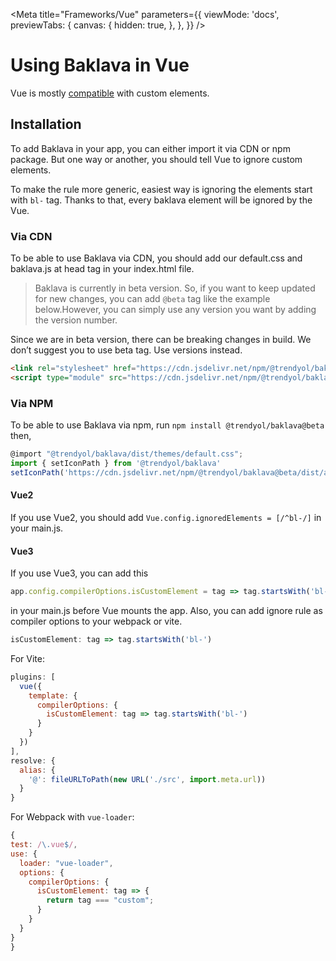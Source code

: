 
<Meta
  title="Frameworks/Vue"
  parameters={{
    viewMode: 'docs',
    previewTabs: {
      canvas: {
        hidden: true,
      },
    },
  }}
/>

# Using Baklava in Vue

Vue is mostly [compatible](https://custom-elements-everywhere.com/#vue) with custom elements.

## Installation

To add Baklava in your app, you can either import it via CDN or npm package. But one way or another, you should tell Vue to ignore custom elements.

To make the rule more generic, easiest way is ignoring the elements start with `bl-` tag. Thanks to that, every baklava element will be ignored by the Vue.

### Via CDN

To be able to use Baklava via CDN, you should add our default.css and baklava.js at head tag in your index.html file.

> Baklava is currently in beta version. So, if you want to keep updated for new changes, you can add `@beta` tag like the example below.However, you can simply use any version you want by adding the version number.

  <bl-alert variant="warning" icon>
  Since we are in beta version, there can be breaking changes in build. We don’t suggest you to use beta tag. Use versions instead.
  </bl-alert>

```html
<link rel="stylesheet" href="https://cdn.jsdelivr.net/npm/@trendyol/baklava@beta/dist/themes/default.css"/>
<script type="module" src="https://cdn.jsdelivr.net/npm/@trendyol/baklava@beta/dist/baklava.js"></script>
```

### Via NPM

To be able to use Baklava via npm, run ```npm install @trendyol/baklava@beta```
then,

```js
@import "@trendyol/baklava/dist/themes/default.css";
import { setIconPath } from '@trendyol/baklava'
setIconPath('https://cdn.jsdelivr.net/npm/@trendyol/baklava@beta/dist/assets')
```

#### Vue2

If you use Vue2, you should add ```Vue.config.ignoredElements = [/^bl-/]``` in your main.js.

#### Vue3

If you use Vue3, you can add this
  ```js
  app.config.compilerOptions.isCustomElement = tag => tag.startsWith('bl-');
  ```
  in your main.js before Vue mounts the app.
Also, you can add ignore rule as compiler options to your webpack or vite.

  ```js
  isCustomElement: tag => tag.startsWith('bl-')
  ```
  For Vite:

  ```js
  plugins: [
    vue({
      template: {
        compilerOptions: {
          isCustomElement: tag => tag.startsWith('bl-')
        }
      }
    })
  ],
  resolve: {
    alias: {
      '@': fileURLToPath(new URL('./src', import.meta.url))
    }
  }

  ```

  For Webpack with `vue-loader`:

  ```js
  {
  test: /\.vue$/,
  use: {
    loader: "vue-loader",
    options: {
      compilerOptions: {
        isCustomElement: tag => {
          return tag === "custom";
        }
      }
    }
  }
}
```

